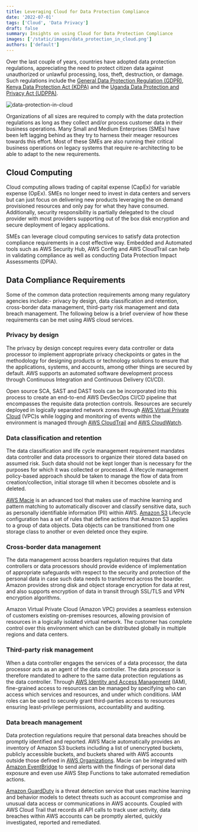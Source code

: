 ```yaml
---
title: Leveraging Cloud for Data Protection Compliance
date: '2022-07-01'
tags: ['Cloud', 'Data Privacy']
draft: false
summary: Insights on using Cloud for Data Protection Compliance
images: ['/static/images/data_protection_in_cloud.png']
authors: ['default']
---
```


Over the last couple of years, countries have adopted data protection regulations, appreciating the need to protect citizen data against unauthorized or unlawful processing, loss, theft, destruction, or damage. Such regulations include the [General Data Protection Regulation (GDPR)](https://gdpr-info.eu/), [Kenya Data Protection Act (KDPA)](https://www.odpc.go.ke/download/kenya-gazette-data-protection-act-2019/) and the [Uganda Data Protection and Privacy Act (UDPPA)](https://ict.go.ug/wp-content/uploads/2019/03/Data-Protection-and-Privacy-Act-2019.pdf).

![data-protection-in-cloud](/static/images/data_protection_in_cloud.png)

Organizations of all sizes are required to comply with the data protection regulations as long as they collect and/or process customer data in their business operations. Many Small and Medium Enterprises (SMEs) have been left lagging behind as they try to harness their meager resources towards this effort. Most of these SMEs are also running their critical business operations on legacy systems that require re-architecting to be able to adapt to the new requirements.

## Cloud Computing

Cloud computing allows trading of capital expense (CapEx) for variable expense (OpEx). SMEs no longer need to invest in data centers and servers but can just focus on delivering new products leveraging the on demand provisioned resources and only pay for what they have consumed. Additionally, security responsibility is partially delegated to the cloud provider with most providers supporting out of the box disk encryption and secure deployment of legacy applications.

SMEs can leverage cloud computing services to satisfy data protection compliance requirements in a cost effective way. Embedded and Automated tools such as AWS Security Hub, AWS Config and AWS CloudTrail can help in validating compliance as well as conducting Data Protection Impact Assessments (DPIA).

## Data Compliance Requirements

Some of the common data protection requirements among many regulatory agencies include:- privacy by design, data classification and retention, cross-border data management, third-party risk management and data breach management. The following below is a brief overview of how these requirements can be met using AWS cloud services.

### Privacy by design

The privacy by design concept requires every data controller or data processor to implement appropriate privacy checkpoints or gates in the methodology for designing products or technology solutions to ensure that the applications, systems, and accounts, among other things are secured by default. AWS supports an automated software development process through Continuous Integration and Continuous Delivery (CI/CD).

Open source SCA, SAST and DAST tools can be incorporated into this process to create an end-to-end AWS DevSecOps CI/CD pipeline that encompasses the requisite data protection controls. Resources are securely deployed in logically separated network zones through [AWS Virtual Private Cloud](https://aws.amazon.com/vpc/) (VPC)s while logging and monitoring of events within the environment is managed through [AWS CloudTrail](https://aws.amazon.com/cloudtrail/) and [AWS CloudWatch](https://aws.amazon.com/cloudwatch/).

### Data classification and retention

The data classification and life cycle management requirement mandates data controller and data processors to organize their stored data based on assumed risk. Such data should not be kept longer than is necessary for the purposes for which it was collected or processed. A lifecycle management policy-based approach should be taken to manage the flow of data from creation/collection, initial storage till when it becomes obsolete and is deleted.

[AWS Macie](https://aws.amazon.com/macie/) is an advanced tool that makes use of machine learning and pattern matching to automatically discover and classify sensitive data, such as personally identifiable information (PII) within AWS. [Amazon S3](https://docs.aws.amazon.com/s3/index.html) Lifecycle configuration has a set of rules that define actions that Amazon S3 applies to a group of data objects. Data objects can be transitioned from one storage class to another or even deleted once they expire.

### Cross-border data management

The data management across boarders regulation requires that data controllers or data processors should provide evidence of implementation of appropriate safeguards with respect to the security and protection of the personal data in case such data needs to transferred across the boarder. Amazon provides strong disk and object storage encryption for data at rest, and also supports encryption of data in transit through SSL/TLS and VPN encryption algorithms.

Amazon Virtual Private Cloud (Amazon VPC) provides a seamless extension of customers existing on-premises resources, allowing provision of resources in a logically isolated virtual network. The customer has complete control over this environment which can be distributed globally in multiple regions and data centers.

### Third-party risk management

When a data controller engages the services of a data processor, the data processor acts as an agent of the data controller. The data processor is therefore mandated to adhere to the same data protection regulations as the data controller. Through [AWS Identity and Access Management](https://aws.amazon.com/iam/) (IAM), fine-grained access to resources can be managed by specifying who can access which services and resources, and under which conditions. IAM roles can be used to securely grant third-parties access to resources ensuring least-privilege permissions, accountability and auditing.

### Data breach management

Data protection regulations require that personal data breaches should be promptly identified and reported. AWS Macie automatically provides an inventory of Amazon S3 buckets including a list of unencrypted buckets, publicly accessible buckets, and buckets shared with AWS accounts outside those defined in [AWS Organizations](https://aws.amazon.com/organizations/). Macie can be integrated with [Amazon EventBridge](https://aws.amazon.com/eventbridge/) to send alerts with the findings of personal data exposure and even use AWS Step Functions to take automated remediation actions.

[Amazon GuardDuty](https://aws.amazon.com/guardduty/) is a threat detection service that uses machine learning and behavior models to detect threats such as account compromise and unusual data access or communications in AWS accounts. Coupled with AWS Cloud Trail that records all API calls to track user activity, data breaches within AWS accounts can be promptly alerted, quickly investigated, reported and remediated.

